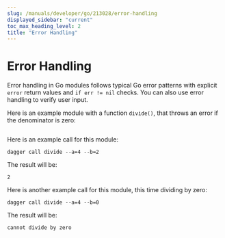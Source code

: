 ```yaml
---
slug: /manuals/developer/go/213028/error-handling
displayed_sidebar: "current"
toc_max_heading_level: 2
title: "Error Handling"
---
```



# Error Handling


Error handling in Go modules follows typical Go error patterns with explicit `error` return values and `if err != nil` checks. You can also use error handling to verify user input.

Here is an example module with a function `divide()`, that throws an error if the denominator is zero:

```go file=./snippets/error-handling/main.go
```
Here is an example call for this module:

```shell
dagger call divide --a=4 --b=2
```

The result will be:

```shell
2
```

Here is another example call for this module, this time dividing by zero:

```shell
dagger call divide --a=4 --b=0
```

The result will be:

```shell
cannot divide by zero
```
